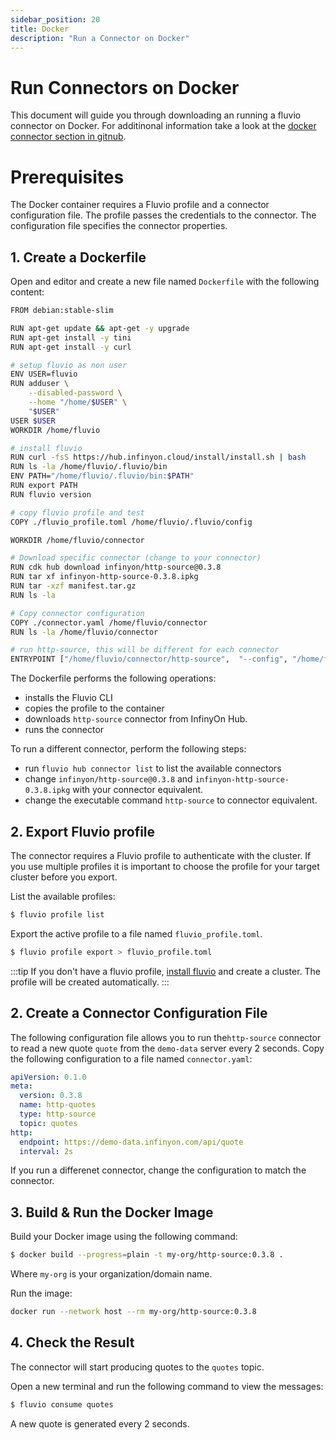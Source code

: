 ```yaml
---
sidebar_position: 20
title: Docker 
description: "Run a Connector on Docker"
---
```


# Run Connectors on Docker

This document will guide you through downloading an running a fluvio connector on Docker. For additinonal information take a look at the [docker connector section in gitnub].

# Prerequisites

The Docker container requires a Fluvio profile and a connector configuration file. The profile passes the credentials to the connector. The configuration file specifies the connector properties.

## 1. Create a Dockerfile

Open and editor and create a new file named `Dockerfile` with the following content:

```bash
FROM debian:stable-slim

RUN apt-get update && apt-get -y upgrade
RUN apt-get install -y tini
RUN apt-get install -y curl

# setup fluvio as non user
ENV USER=fluvio
RUN adduser \
    --disabled-password \
    --home "/home/$USER" \
    "$USER"
USER $USER
WORKDIR /home/fluvio

# install fluvio
RUN curl -fsS https://hub.infinyon.cloud/install/install.sh | bash
RUN ls -la /home/fluvio/.fluvio/bin
ENV PATH="/home/fluvio/.fluvio/bin:$PATH"
RUN export PATH
RUN fluvio version

# copy fluvio profile and test
COPY ./fluvio_profile.toml /home/fluvio/.fluvio/config

WORKDIR /home/fluvio/connector

# Download specific connector (change to your connector)
RUN cdk hub download infinyon/http-source@0.3.8
RUN tar xf infinyon-http-source-0.3.8.ipkg
RUN tar -xzf manifest.tar.gz
RUN ls -la

# Copy connector configuration
COPY ./connector.yaml /home/fluvio/connector
RUN ls -la /home/fluvio/connector

# run http-source, this will be different for each connector
ENTRYPOINT ["/home/fluvio/connector/http-source",  "--config", "/home/fluvio/connector/connector.yaml"]
```

The Dockerfile performs the following operations:
* installs the Fluvio CLI
* copies the profile to the container
* downloads `http-source` connector from InfinyOn Hub. 
* runs the connector

To run a different connector, perform the following steps:
* run `fluvio hub connector list` to list the available connectors
* change `infinyon/http-source@0.3.8` and `infinyon-http-source-0.3.8.ipkg` with your connector equivalent.
* change the executable command `http-source` to connector equivalent.


## 2. Export Fluvio profile

The connector requires a Fluvio profile to authenticate with the cluster. If you use multiple profiles it is important to choose the profile for your target cluster before you export. 

List the available profiles:

```bash
$ fluvio profile list
```

Export the active profile to a file named `fluvio_profile.toml`.

```bash
$ fluvio profile export > fluvio_profile.toml
```

:::tip
If you don't have a fluvio profile, [install fluvio] and create a cluster. The profile will be created automatically.
::: 


## 2. Create a Connector Configuration File

The following configuration file allows you to run the`http-source` connector to read a new quote `quote` from the `demo-data` server every 2 seconds. Copy the following configuration to a file named `connector.yaml`:

```yaml
apiVersion: 0.1.0
meta:
  version: 0.3.8
  name: http-quotes
  type: http-source
  topic: quotes
http:
  endpoint: https://demo-data.infinyon.com/api/quote
  interval: 2s
```

If you run a differenet connector, change the configuration to match the connector.

## 3. Build  & Run the Docker Image

Build your Docker image using the following command:

```bash 
$ docker build --progress=plain -t my-org/http-source:0.3.8 .
```

Where `my-org` is your organization/domain name.

Run the image:

```bash
docker run --network host --rm my-org/http-source:0.3.8
```

## 4. Check the Result

The connector will start producing quotes to the `quotes` topic.

Open a new terminal and run the following command to view the messages:

```bash
$ fluvio consume quotes
```

A new quote is generated every 2 seconds.


[docker connector section in gitnub]: https://github.com/infinyon/fluvio/tree/master/connector/docker
[install fluvio]: /docs/fluvio/quickstart#install-fluvio